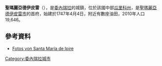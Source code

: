 {{Coord|8|48|56|N|65|19|21|W|display=title}}

'''聖瑪麗亞德伊皮雷'''（{{lang-es|Santa María de Ipire}}），是[[委內瑞拉|委內瑞拉]]的城鎮，位於該國中部[[瓜里科州|瓜里科州]]，是[[聖瑪麗亞德伊皮雷市|聖瑪麗亞德伊皮雷市]]的首府，始建於1747年4月4日，附近有數座油田，2010年人口19,646。

==參考資料==
* [https://web.archive.org/web/20150102053059/http://romulov.ve.tripod.com/ Fotos von Santa María de Ipire]

{{Venezuela-geo-stub}}
[[Category:委內瑞拉城市|Category:委內瑞拉城市]]